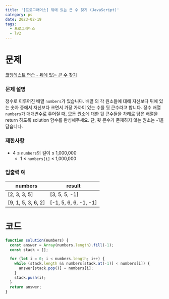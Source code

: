 ```yaml
---
title: '[프로그래머스] 뒤에 있는 큰 수 찾기 (JavaScript)'
category: ps
date: 2023-02-19
tags:
  - 프로그래머스
  - lv2
---
```


# 문제

[코딩테스트 연습 - 뒤에 있는 큰 수 찾기](https://school.programmers.co.kr/learn/courses/30/lessons/154539)

### 문제 설명

정수로 이루어진 배열 `numbers`가 있습니다. 배열 의 각 원소들에 대해 자신보다 뒤에 있는 숫자 중에서 자신보다 크면서 가장 가까이 있는 수를 뒷 큰수라고 합니다.
정수 배열 `numbers`가 매개변수로 주어질 때, 모든 원소에 대한 뒷 큰수들을 차례로 담은 배열을 return 하도록 solution 함수를 완성해주세요. 단, 뒷 큰수가 존재하지 않는 원소는 -1을 담습니다.

### 제한사항

- 4 ≤ `numbers`의 길이 ≤ 1,000,000
  - 1 ≤ `numbers[i]` ≤ 1,000,000

### 입출력 예

| numbers            | result                |
| ------------------ | --------------------- |
| [2, 3, 3, 5]       | [3, 5, 5, -1]         |
| [9, 1, 5, 3, 6, 2] | [-1, 5, 6, 6, -1, -1] |

# 코드

```jsx
function solution(numbers) {
  const answer = Array(numbers.length).fill(-1);
  const stack = [];

  for (let i = 0; i < numbers.length; i++) {
    while (stack.length && numbers[stack.at(-1)] < numbers[i]) {
      answer[stack.pop()] = numbers[i];
    }
    stack.push(i);
  }
  return answer;
}
```
